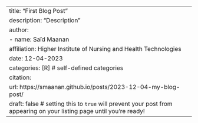---
title: "First Blog Post"
description: "Description"
author:
  - name: Saïd Maanan
    affiliation: Higher Institute of Nursing and Health Technologies
date: 12-04-2023
categories: [R] # self-defined categories
citation: 
  url: https://smaanan.github.io/posts/2023-12-04-my-blog-post/ 
draft: false # setting this to `true` will prevent your post from appearing on your listing page until you're ready!
---